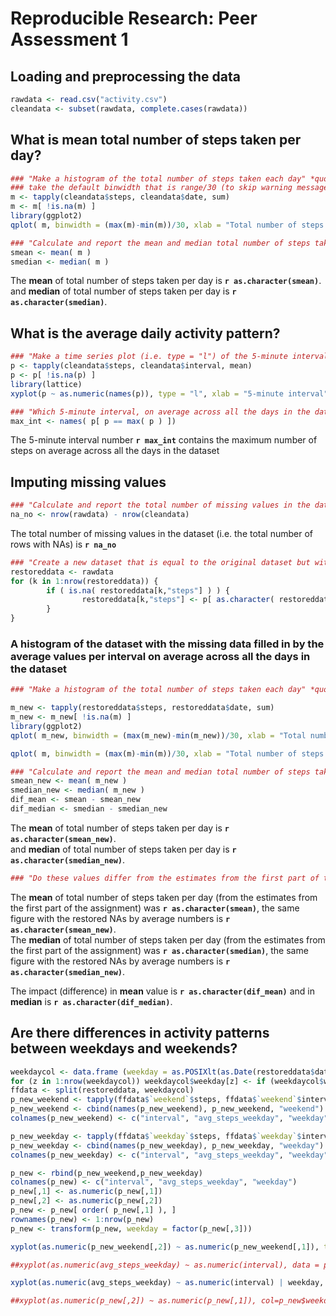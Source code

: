 # Reproducible Research: Peer Assessment 1

## Loading and preprocessing the data
```r
rawdata <- read.csv("activity.csv")
cleandata <- subset(rawdata, complete.cases(rawdata))
```

## What is mean total number of steps taken per day?
```r
### "Make a histogram of the total number of steps taken each day" *quote from assignment
### take the default binwidth that is range/30 (to skip warning message)
m <- tapply(cleandata$steps, cleandata$date, sum)
m <- m[ !is.na(m) ]
library(ggplot2)
qplot( m, binwidth = (max(m)-min(m))/30, xlab = "Total number of steps taken each day" )

### "Calculate and report the mean and median total number of steps taken per day" *quote from assignment
smean <- mean( m )
smedian <- median( m )
```
The **mean** of total number of steps taken per day is **`r as.character(smean)`**.  
and **median** of total number of steps taken per day is **`r as.character(smedian)`**.

## What is the average daily activity pattern?
```r
### "Make a time series plot (i.e. type = "l") of the 5-minute interval (x-axis) and the average number of steps taken, averaged across all days (y-axis)" *quote from assignment
p <- tapply(cleandata$steps, cleandata$interval, mean)
p <- p[ !is.na(p) ]
library(lattice)
xyplot(p ~ as.numeric(names(p)), type = "l", xlab = "5-minute interval", ylab = "Average number of steps taken, averaged across all days" )

### "Which 5-minute interval, on average across all the days in the dataset, contains the maximum number of steps?"
max_int <- names( p[ p == max( p ) ]) 
```
The 5-minute interval number **`r max_int`** contains the maximum number of steps on average across all the days in the dataset

## Imputing missing values
```r
### "Calculate and report the total number of missing values in the dataset (i.e. the total number of rows with NAs)" *quote from assignment
na_no <- nrow(rawdata) - nrow(cleandata)
```
The total number of missing values in the dataset (i.e. the total number of rows with NAs) is **`r na_no`**

```r
### "Create a new dataset that is equal to the original dataset but with the missing data filled in." *quote from assignment." I use the rounded mean for that 5-minute interval across all dataset to fill NAs.
restoreddata <- rawdata
for (k in 1:nrow(restoreddata)) {
        if ( is.na( restoreddata[k,"steps"] ) ) {
                restoreddata[k,"steps"] <- p[ as.character( restoreddata[k,"interval"] ) ]
        }
}
```

### A histogram of the dataset with the missing data filled in by the average values per interval on average across all the days in the dataset 

```r
### "Make a histogram of the total number of steps taken each day" *quote from assignment

m_new <- tapply(restoreddata$steps, restoreddata$date, sum)
m_new <- m_new[ !is.na(m) ]
library(ggplot2)
qplot( m_new, binwidth = (max(m_new)-min(m_new))/30, xlab = "Total number of steps taken each day" )

qplot( m, binwidth = (max(m)-min(m))/30, xlab = "Total number of steps taken each day" )

### "Calculate and report the mean and median total number of steps taken per day" *quote from assignment
smean_new <- mean( m_new )
smedian_new <- median( m_new )
dif_mean <- smean - smean_new
dif_median <- smedian - smedian_new
```
The **mean** of total number of steps taken per day is **`r as.character(smean_new)`**.  
and **median** of total number of steps taken per day is **`r as.character(smedian_new)`**.

```r
### "Do these values differ from the estimates from the first part of the assignment? What is the impact of imputing missing data on the estimates of the total daily number of steps?" *quote from assignment" *quote from assignment
```
The **mean** of total number of steps taken per day (from the estimates from the first part of the assignment) was **`r as.character(smean)`**, the same figure with the restored NAs by average numbers is **`r as.character(smean_new)`**.  
The **median** of total number of steps taken per day (from the estimates from the first part of the assignment) was **`r as.character(smedian)`**, the same figure with the restored NAs by average numbers is **`r as.character(smedian_new)`**.

The impact (difference) in **mean** value is **`r as.character(dif_mean)`** and in **median** is **`r as.character(dif_median)`**.

## Are there differences in activity patterns between weekdays and weekends?
```r

weekdaycol <- data.frame (weekday = as.POSIXlt(as.Date(restoreddata$date))$wday)
for (z in 1:nrow(weekdaycol)) weekdaycol$weekday[z] <- if (weekdaycol$weekday[z] %in% c(0,6)) "weekend" else "weekday"
ffdata <- split(restoreddata, weekdaycol)
p_new_weekend <- tapply(ffdata$`weekend`$steps, ffdata$`weekend`$interval, mean)
p_new_weekend <- cbind(names(p_new_weekend), p_new_weekend, "weekend")
colnames(p_new_weekend) <- c("interval", "avg_steps_weekday", "weekday")

p_new_weekday <- tapply(ffdata$`weekday`$steps, ffdata$`weekday`$interval, mean)
p_new_weekday <- cbind(names(p_new_weekday), p_new_weekday, "weekday")
colnames(p_new_weekday) <- c("interval", "avg_steps_weekday", "weekday")

p_new <- rbind(p_new_weekend,p_new_weekday)
colnames(p_new) <- c("interval", "avg_steps_weekday", "weekday")
p_new[,1] <- as.numeric(p_new[,1])
p_new[,2] <- as.numeric(p_new[,2])
p_new <- p_new[ order( p_new[,1] ), ]
rownames(p_new) <- 1:nrow(p_new)
p_new <- transform(p_new, weekday = factor(p_new[,3]))

xyplot(as.numeric(p_new_weekend[,2]) ~ as.numeric(p_new_weekend[,1]), type = "l", xlab = "Interval", ylab = "Number of steps" )

##xyplot(as.numeric(avg_steps_weekday) ~ as.numeric(interval), data = p_new_weekday, type = "l", xlab = "Interval", ylab = "Number of steps" )

xyplot(as.numeric(avg_steps_weekday) ~ as.numeric(interval) | weekday, data = p_new, type = "l", layout = c(1, 2), xlab = "Interval", ylab = "Number of steps" )

##xyplot(as.numeric(p_new[,2]) ~ as.numeric(p_new[,1]), col=p_new$weekday, layout = c(1, 2) )

```
